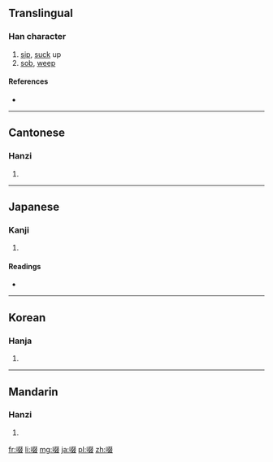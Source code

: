 ==Translingual==

===Han character===
{{Han char|rn=30|rad=口|as=08|sn=11|four=6704<sub>7</sub>|canj=口水水水 (REEE)|ids=⿰[[口]][[叕]]}}

# [[sip]], [[suck]] up
# [[sob]], [[weep]]

====References====
* {{Han ref|kx=0196.120|dkj=03832|dj=0417.210|hdz=10648.050|uh=555C|ud=21852|bh=B0E3|bd=45283}}

----

==Cantonese==

===Hanzi===
{{yue-hanzi|jyut=|y=jyut3}}

# {{defn|lang=yue|sort=口08}}

----

==Japanese==

===Kanji===
{{ja-kanji|grade=|rs=口08}}

# {{defn|lang=ja|sort=口08}}

====Readings====
* {{ja-readings|on=[[せつ]] (setsu), [[てつ]] (tetsu)|kun=[[すする]] (susuru)}}

----

==Korean==

===Hanja===
{{ko-hanja|hangeul=철|rv=cheol|mr=ch'ŏl}}

# {{defn|lang=ko|sort=口08}}

----

==Mandarin==

===Hanzi===
{{cmn-hanzi|pin=[[chuò]] ([[chuo4]])|wg=ch'o<sup>4</sup>}}

# {{defn|lang=cmn|sort=口08}}

[[fr:啜]]
[[li:啜]]
[[mg:啜]]
[[ja:啜]]
[[pl:啜]]
[[zh:啜]]